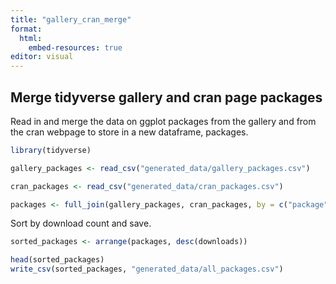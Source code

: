 ```yaml
---
title: "gallery_cran_merge"
format:
  html:
    embed-resources: true
editor: visual
---
```


## Merge tidyverse gallery and cran page packages

Read in and merge the data on ggplot packages from the gallery and from the cran webpage to store in a new dataframe, packages.

```r
library(tidyverse)

gallery_packages <- read_csv("generated_data/gallery_packages.csv")

cran_packages <- read_csv("generated_data/cran_packages.csv")

packages <- full_join(gallery_packages, cran_packages, by = c("package", "downloads"))
```

Sort by download count and save.

```r
sorted_packages <- arrange(packages, desc(downloads))

head(sorted_packages)
write_csv(sorted_packages, "generated_data/all_packages.csv")
```
